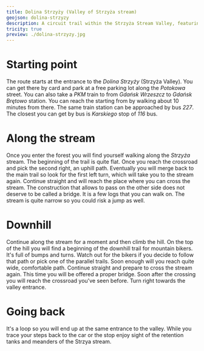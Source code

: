 ```yaml
---
title: Dolina Strzyży (Valley of Strzyża stream)
geojson: dolina-strzyzy
description: A circuit trail within the Strzyża Stream Valley, featuring two steep inclines and a charming stream crossing.
tricity: true
preview: ./dolina-strzyzy.jpg
---
```


# Starting point

The route starts at the entrance to the _Dolina Strzyży_ (Strzyża Valley). You can get there by card and park
at a free parking lot along the _Potokowa_ street. You can also take a _PKM_ train to from _Gdańsk Wrzeszcz_ to
_Gdańsk Brętowo_ station. You can reach the starting from by walking about 10 minutes from there. The same train
station can be approached by bus _227_. The closest you can get by bus is _Karskiego_ stop of _116_ bus.

# Along the stream

Once you enter the forest you will find yourself walking along the _Strzyża_ stream. The beginning of the trail is
quite flat. Once you reach the crossroad and pick the second right, an uphill path. Eventually you will merge back
to the main trail so look for the first left turn, which will take you to the stream again. Continue straight and
will reach the place where you can cross the stream. The construction that allows to pass on the other side
does not deserve to be called a bridge. It is a few logs that you can walk on. The stream is quite narrow so
you could risk a jump as well.

# Downhill

Continue along the stream for a moment and then climb the hill. On the top of the hill you will find a beginning
of the downhill trail for mountain bikers. It's full of bumps and turns. Watch out for the bikers if you decide to
follow that path or pick one of the parallel trails. Soon enough will you reach quite wide, comfortable path.
Continue straight and prepare to cross the stream again. This time you will be offered a proper bridge.
Soon after the crossing you will reach the crossroad you've seen before. Turn right towards the valley entrance.

# Going back

It's a loop so you will end up at the same entrance to the valley. While you trace your steps back to the car
or the stop enjoy sight of the retention tanks and meanders of the Strzya stream.
